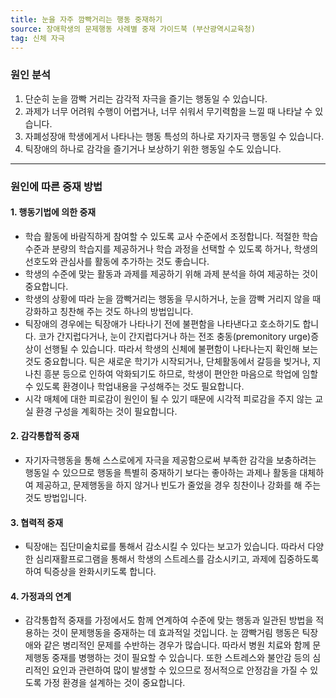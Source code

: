 ```yaml
---
title: 눈을 자주 깜빡거리는 행동 중재하기
source: 장애학생의 문제행동 사례별 중재 가이드북 (부산광역시교육청)
tag: 신체 자극
---
```


### 원인 분석

1. 단순히 눈을 깜빡 거리는 감각적 자극을 즐기는 행동일 수 있습니다.
2. 과제가 너무 어려워 수행이 어렵거나, 너무 쉬워서 무기력함을 느낄 때 나타날 수 있습니다.
3. 자폐성장애 학생에게서 나타나는 행동 특성의 하나로 자기자극 행동일 수 있습니다.
4. 틱장애의 하나로 감각을 즐기거나 보상하기 위한 행동일 수도 있습니다.

---

### 원인에 따른 중재 방법

#### 1. 행동기법에 의한 중재

- 학습 활동에 바람직하게 참여할 수 있도록 교사 수준에서 조정합니다. 적절한 학습 수준과 분량의 학습지를 제공하거나 학습 과정을 선택할 수 있도록 하거나, 학생의 선호도와 관심사를 활동에 추가하는 것도 좋습니다.
- 학생의 수준에 맞는 활동과 과제를 제공하기 위해 과제 분석을 하여 제공하는 것이 중요합니다.
- 학생의 상황에 따라 눈을 깜빡거리는 행동을 무시하거나, 눈을 깜빡 거리지 않을 때 강화하고 칭찬해 주는 것도 하나의 방법입니다.
- 틱장애의 경우에는 틱장애가 나타나기 전에 불편함을 나타낸다고 호소하기도 합니다. 코가 간지럽다거나, 눈이 간지럽다거나 하는 전조 충동(premonitory urge)증상이 선행될 수 있습니다. 따라서 학생의 신체에 불편함이 나타나는지 확인해 보는 것도 중요합니다. 틱은 새로운 학기가 시작되거나, 단체활동에서 갈등을 빚거나, 지나친 흥분 등으로 인하여 악화되기도 하므로, 학생이 편안한 마음으로 학업에 임할 수 있도록 환경이나 학업내용을 구성해주는 것도 필요합니다.
- 시각 매체에 대한 피로감이 원인이 될 수 있기 때문에 시각적 피로감을 주지 않는 교실 환경 구성을 계획하는 것이 필요합니다.

#### 2. 감각통합적 중재

- 자기자극행동을 통해 스스로에게 자극을 제공함으로써 부족한 감각을 보충하려는 행동일 수 있으므로 행동을 특별히 중재하기 보다는 좋아하는 과제나 활동을 대체하여 제공하고, 문제행동을 하지 않거나 빈도가 줄었을 경우 칭찬이나 강화를 해 주는 것도 방법입니다.

#### 3. 협력적 중재

- 틱장애는 집단미술치료를 통해서 감소시킬 수 있다는 보고가 있습니다. 따라서 다양한 심리재활프로그램을 통해서 학생의 스트레스를 감소시키고, 과제에 집중하도록 하여 틱증상을 완화시키도록 합니다.

#### 4. 가정과의 연계

- 감각통합적 중재를 가정에서도 함께 연계하여 수준에 맞는 행동과 일관된 방법을 적용하는 것이 문제행동을 중재하는 데 효과적일 것입니다. 눈 깜빡거림 행동은 틱장애와 같은 병리적인 문제를 수반하는 경우가 많습니다. 따라서 병원 치료와 함께 문제행동 중재를 병행하는 것이 필요할 수 있습니다. 또한 스트레스와 불안감 등의 심리적인 요인과 관련하여 많이 발생할 수 있으므로 정서적으로 안정감을 가질 수 있도록 가정 환경을 설계하는 것이 중요합니다.
